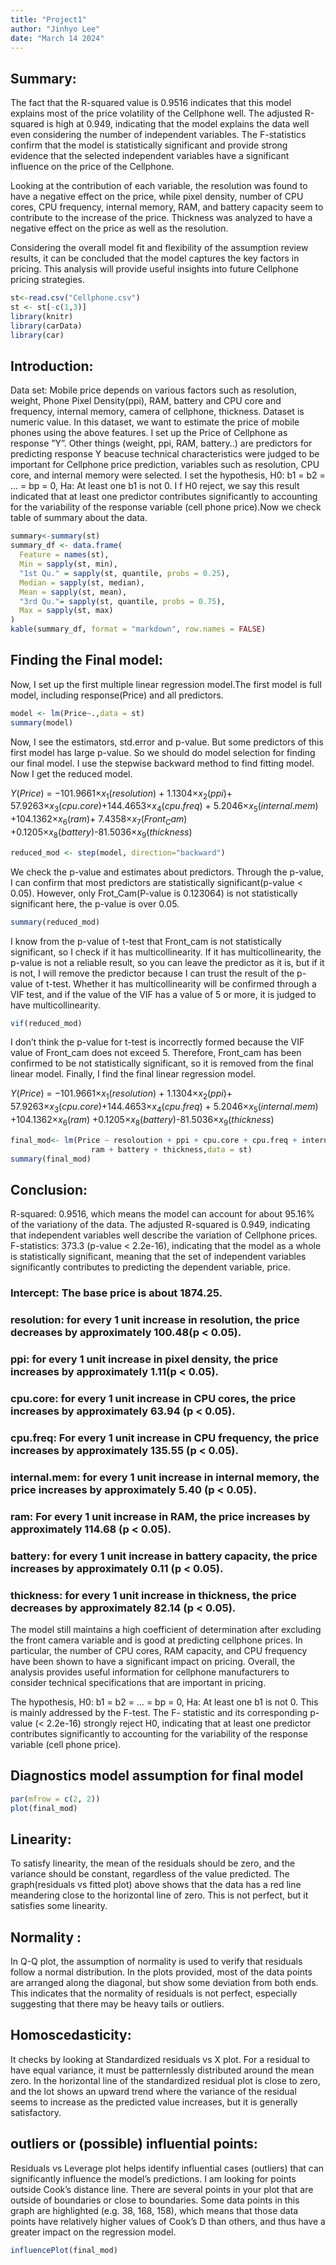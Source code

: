 ```yaml
---
title: "Project1"
author: "Jinhyo Lee"
date: "March 14 2024"
---
```


## Summary: 

The fact that the R-squared value is 0.9516 indicates that this model explains most of the price volatility of the Cellphone well. The adjusted R-squared is high at 0.949, indicating that the model explains the data well even considering the number of independent variables. The F-statistics confirm that the model is statistically significant and provide strong evidence that the selected independent variables have a significant influence on the price of the Cellphone.

Looking at the contribution of each variable, the resolution was found to have a negative effect on the price, while pixel density, number of CPU cores, CPU frequency, internal memory, RAM, and battery capacity seem to contribute to the increase of the price. Thickness was analyzed to have a negative effect on the price as well as the resolution.

Considering the overall model fit and flexibility of the assumption review results, it can be concluded that the model captures the key factors in pricing. This analysis will provide useful insights into future Cellphone pricing strategies.



```r
st<-read.csv("Cellphone.csv")
st <- st[-c(1,3)]
library(knitr)
library(carData)
library(car)
```
## Introduction: 
Data set: Mobile price depends on various factors such as resolution, weight, Phone Pixel Density(ppi), RAM, battery and CPU core and frequency, internal memory, camera of cellphone, thickness. Dataset is numeric value. In this dataset, we want to estimate the price of mobile phones using the above features. I set up the Price of Cellphone as response ”Y”. Other things (weight, ppi, RAM, battery..) are predictors for predicting response Y beacuse technical characteristics were judged to be important for Cellphone price prediction, variables such as resolution, CPU core, and internal memory were selected. I set the hypothesis, H0: b1 = b2 = ... = bp = 0, Ha: At least one b1 is not 0. I f H0 reject, we say this result indicated that at least one predictor contributes significantly to accounting for the variability of the response variable (cell phone price).Now we check table of summary about the data.
```r
summary<-summary(st)
summary_df <- data.frame(
  Feature = names(st),
  Min = sapply(st, min),
  "1st Qu." = sapply(st, quantile, probs = 0.25),
  Median = sapply(st, median),
  Mean = sapply(st, mean),
  "3rd Qu."= sapply(st, quantile, probs = 0.75),
  Max = sapply(st, max)
)
kable(summary_df, format = "markdown", row.names = FALSE)
```

## Finding the Final model: 
Now, I set up the first multiple linear regression model.The first model is full model, including response(Price) and all predictors.
```r
model <- lm(Price~.,data = st)
summary(model)
```
Now, I see the estimators, std.error and p-value. But some predictors of this first model has large p-value. So we should do model selection for finding our final model. I use the stepwise backward method to find fitting model. Now I get the reduced model.

$Y(Price)$ = $-101.9661$$\times$$x_1(resolution)$ + $1.1304$$\times$$x_2(ppi)$+ $57.9263$$\times$$x_3(cpu.core)$$+144.4653$$\times$$x_4(cpu.freq)$ + $5.2046$$\times$$x_5(internal.mem)$ +$104.1362$$\times$$x_6(ram)$+ $7.4358$$\times$$x_7(Front_Cam)$ +$0.1205$$\times$$x_8(battery)$-$81.5036$$\times$$x_9(thickness)$


```r
reduced_mod <- step(model, direction="backward")
```

We check the p-value and estimates about predictors. Through the p-value, I can confirm that most predictors are statistically significant(p-value < 0.05). However, only Frot_Cam(P-value is 0.123064) is not statistically significant here, the p-value is over 0.05.

```r
summary(reduced_mod)
```
I know from the p-value of t-test that Front_cam is not statistically significant, so I check if it has multicollinearity. If it has multicollinearity, the p-value is not a reliable result, so you can leave the predictor as it is, but if it is not, I will remove the predictor because I can trust the result of the p-value of t-test. Whether it has multicollinearity will be confirmed through a VIF test, and if the value of the VIF has a value of 5 or more, it is judged to have multicollinearity.

```r
vif(reduced_mod)
```
I don't think the p-value for t-test is incorrectly formed because the VIF value of Front_cam does not exceed 5. Therefore, Front_cam has been confirmed to be not statistically significant, so it is removed from the final linear model. Finally, I find the final linear regression model.


$Y(Price)$ = $-101.9661$$\times$$x_1(resolution)$ + $1.1304$$\times$$x_2(ppi)$+ $57.9263$$\times$$x_3(cpu.core)$$+144.4653$$\times$$x_4(cpu.freq)$ + $5.2046$$\times$$x_5(internal.mem)$ +$104.1362$$\times$$x_6(ram)$ +$0.1205$$\times$$x_8(battery)$-$81.5036$$\times$$x_9(thickness)$

```r
final_mod<- lm(Price ~ resoloution + ppi + cpu.core + cpu.freq + internal.mem + 
                  ram + battery + thickness,data = st)
summary(final_mod)
```

## Conclusion:
R-squared: 0.9516, which means the model can account for about 95.16% of the variationy of the data. The adjusted R-squared is 0.949, indicating that independent variables well describe the variation of Cellphone prices.
F-statistics: 373.3 (p-value < 2.2e-16), indicating that the model as a whole is statistically significant, meaning that the set of independent variables significantly contributes to predicting the dependent variable, price.

### Intercept: The base price is about 1874.25.
### resolution: for every 1 unit increase in resolution, the price decreases by approximately 100.48(p < 0.05).
### ppi: for every 1 unit increase in pixel density, the price increases by approximately 1.11(p < 0.05).
### cpu.core: for every 1 unit increase in CPU cores, the price increases by approximately 63.94 (p < 0.05).
### cpu.freq: For every 1 unit increase in CPU frequency, the price increases by approximately 135.55 (p < 0.05).
### internal.mem: for every 1 unit increase in internal memory, the price increases by approximately 5.40 (p < 0.05).
### ram: For every 1 unit increase in RAM, the price increases by approximately 114.68 (p < 0.05).
### battery: for every 1 unit increase in battery capacity, the price increases by approximately 0.11 (p < 0.05).
### thickness: for every 1 unit increase in thickness, the price decreases by approximately 82.14 (p < 0.05).

The model still maintains a high coefficient of determination after excluding the front camera variable and is good at predicting cellphone prices. In particular, the number of CPU cores, RAM capacity, and CPU frequency have been shown to have a significant impact on pricing. Overall, the analysis provides useful information for cellphone manufacturers to consider technical specifications that are important in pricing.

The hypothesis, H0: b1 = b2 = ... = bp = 0, Ha: At least one b1 is not 0. This is mainly addressed by the F-test. The F- statistic and its corresponding p-value (< 2.2e-16) strongly reject H0, indicating that at least one predictor contributes significantly to accounting for the variability of the response variable (cell phone price).

## Diagnostics model assumption for final model

```r
par(mfrow = c(2, 2))
plot(final_mod)
```

## Linearity:

To satisfy linearity, the mean of the residuals should be zero, and the variance should be constant, regardless of the value predicted. The graph(residuals vs fitted plot) above shows that the data has a red line meandering close to the horizontal line of zero. This is not perfect, but it satisfies some linearity.

## Normality :

In Q-Q plot, the assumption of normality is used to verify that residuals follow a normal distribution. In the plots provided, most of the data points are arranged along the diagonal, but show some deviation from both ends. This indicates that the normality of residuals is not perfect, especially suggesting that there may be heavy tails or outliers.

## Homoscedasticity:

It checks by looking at Standardized residuals vs X plot. For a residual to have equal variance, it must be patternlessly distributed around the mean zero. In the horizontal line of the standardized residual plot is close to zero,  and the lot shows an upward trend where the variance of the residual seems to increase as the predicted value increases, but it is generally satisfactory.

## outliers or (possible) influential points:

Residuals vs Leverage plot helps identify influential cases (outliers) that can significantly influence the model's predictions. I am looking for points outside Cook's distance line. There are several points in your plot that are outside of boundaries or close to boundaries. Some data points in this graph are highlighted (e.g. 38, 168, 158), which means that those data points have relatively higher values of Cook's D than others, and thus have a greater impact on the regression model.



```r
influencePlot(final_mod)
```
